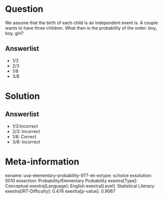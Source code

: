 Question
========

We assume that the birth of each child is an independent event is. A couple wants to have three children. What then is the probability of the order: boy, boy, girl?

Answerlist
----------

* 1/3
* 2/3
* 1/8
* 3/8

Solution
========

Answerlist
----------

* 1/3:Incorrect
* 2/3: Incorrect
* 1/8: Correct
* 3/8: Incorrect

Meta-information
================
exname: uva-elementary-probability-977-en
extype: schoice
exsolution: 0010
exsection: Probability/Elementary Probability
exextra[Type]: Conceptual
exextra[Language]: English
exextra[Level]: Statistical Literacy
exextra[IRT-Difficulty]: 0.476
exextra[p-value]: 0.9067
